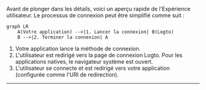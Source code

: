 
Avant de plonger dans les détails, voici un aperçu rapide de l'Expérience utilisateur. Le processus de connexion peut être simplifié comme suit :

```mermaid
graph LR
    A(Votre application) -->|1. Lancer la connexion| B(Logto)
    B -->|2. Terminer la connexion| A
```

1. Votre application lance la méthode de connexion.
2. L'utilisateur est redirigé vers la page de connexion Logto. Pour les applications natives, le navigateur système est ouvert.
3. L'utilisateur se connecte et est redirigé vers votre application (configurée comme l'URI de redirection).

<RegardingRedirectBasedSignIn />

---
